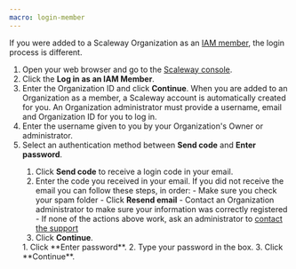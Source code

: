 ```yaml
---
macro: login-member
---
```


If you were added to a Scaleway Organization as an [IAM member](/iam/concepts#members), the login process is different.

1. Open your web browser and go to the [Scaleway console](https://console.scaleway.com).
2. Click the **Log in as an IAM Member**.
3. Enter the Organization ID and click **Continue**.
    <Message type="important">
      When you are added to an Organization as a member, a Scaleway account is automatically created for you. An Organization administrator must provide a username, email and Organization ID for you to log in.
    </Message>
4. Enter the username given to you by your Organization's Owner or administrator.
5. Select an authentication method between **Send code** and **Enter password**.
    <Tabs id="create-account">
      <TabsTab label="Email code">
      1. Click **Send code** to receive a login code in your email.
      2. Enter the code you received in your email.
          <Message type="tip">
            If you did not receive the email you can follow these steps, in order:
              - Make sure you check your spam folder
              - Click **Resend email**
              - Contact an Organization administrator to make sure your information was correctly registered
              - If none of the actions above work, ask an administrator to [contact the support](/account/how-to/open-a-support-ticket/#writing-an-effective-subject-and-description)
          </Message>
      3. Click **Continue**.
      </TabsTab>
      <TabsTab label="Password">
      1. Click **Enter password**.
      2. Type your password in the box.
      3. Click **Continue**.
      </TabsTab>
    </Tabs>